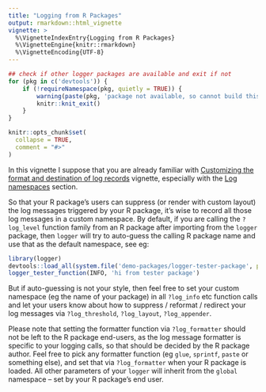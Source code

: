 ```yaml
---
title: "Logging from R Packages"
output: rmarkdown::html_vignette
vignette: >
  %\VignetteIndexEntry{Logging from R Packages}
  %\VignetteEngine{knitr::rmarkdown}
  %\VignetteEncoding{UTF-8}
---
```


```r
## check if other logger packages are available and exit if not
for (pkg in c('devtools')) {
    if (!requireNamespace(pkg, quietly = TRUE)) {
        warning(paste(pkg, 'package not available, so cannot build this vignette'))
        knitr::knit_exit()
    }
}
```

```r
knitr::opts_chunk$set(
  collapse = TRUE,
  comment = "#>"
)
```

In this vignette I suppose that you are already familiar with [Customizing the format and destination of log records](https://daroczig.github.io/logger/articles/customize_logger.html) vignette, especially with the [Log namespaces](https://daroczig.github.io/logger/articles/customize_logger.html#log-namespaces) section.

So that your R package's users can suppress (or render with custom layout) the log messages triggered by your R package, it's wise to record all those log messages in a custom namespace. By default, if you are calling the `?log_level` function family from an R package after importing from the `logger` package, then `logger` will try to auto-guess the calling R package name and use that as the default namespace, see eg:

```r
library(logger)
devtools::load_all(system.file('demo-packages/logger-tester-package', package = 'logger'))
logger_tester_function(INFO, 'hi from tester package')
```

But if auto-guessing is not your style, then feel free to set your custom namespace (eg the name of your package) in all `?log_info` etc function calls and let your users know about how to suppress / reformat / redirect your log messages via `?log_threshold`, `?log_layout`, `?log_appender`.

Please note that setting the formatter function via `?log_formatter` should not be left to the R package end-users, as the log message formatter is specific to your logging calls, so that should be decided by the R package author. Feel free to pick any formatter function (eg `glue`, `sprintf`, `paste` or something else), and set that via `?log_formatter` when your R package is loaded. All other parameters of your `logger` will inherit from the `global` namespace -- set by your R package's end user.
